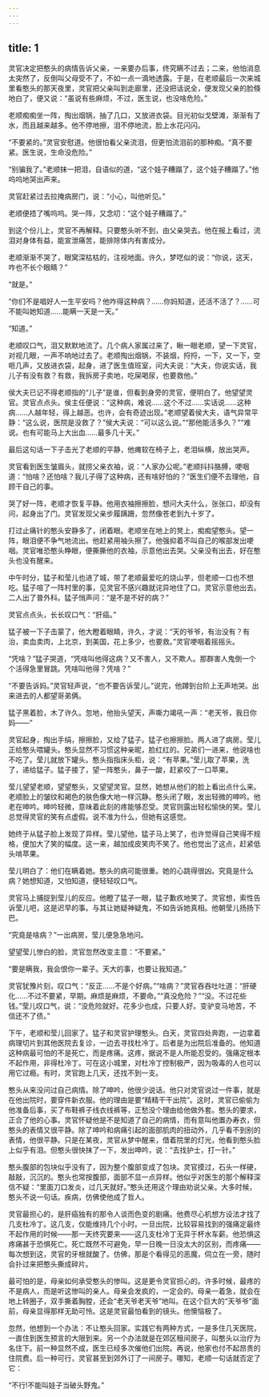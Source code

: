 ```yaml
---
---
---
```

title: 1
---



灵官决定把憨头的病情告诉父亲，一来要办后事，终究瞒不过去；二来，他怕消息太突然了，反倒叫父母受不了，不如一点一滴地透露。于是，在老顺最后一次来城里看憨头的那天夜里，灵官把父亲叫到走廊里，还没把话说全，便发现父亲的脸倏地白了，便又说：“虽说有些麻烦，不过，医生说，也没啥危险。”

老顺痴痴坐一阵，掏出烟锅，抽了几口，又放进衣袋。目光初似戈壁滩，渐渐有了水，而且越来越多。他不停地擦，泪不停地流，脸上水花闪闪。

“不要紧的。”灵官安慰道。他很怕看父亲流泪，但更怕流泪前的那种痴。“真不要紧。医生说，生命没危险。”

“别骗我了。”老顺抹一把泪，自语似的道，“这个娃子糟蹋了，这个娃子糟蹋了。”他呜呜地哭出声来。

灵官赶紧过去拉掩病房门，说：“小心，叫他听见。”

老顺便捂了嘴呜呜。哭一阵，又念叨：“这个娃子糟蹋了。”

到这个份儿上，灵官不再解释。只要憨头听不到，由父亲哭去。他在报上看过，流泪对身体有益，能宣泄痛苦，能排除体内有害成分。

老顺渐渐不哭了，眼窝深枯枯的，注视地面。许久，梦呓似的说：“你说，这天，咋也不长个眼睛？”

“就是。”

“你们不是唱好人一生平安吗？他咋得这种病？……你妈知道，还活不活了？……可不能叫她知道……能瞒一天是一天。”

“知道。”

老顺叹口气，泪又默默地流了。几个病人家属过来了，瞅一眼老顺，望一下灵官，对视几眼，一声不响地过去了。老顺掏出烟锅，不装烟，捋捋，一下，又一下，空咂几声，又放进衣袋，起身，进了医生值班室，问大夫说：“大夫，你说实话，我儿子有没有救？有救，我拆房子卖地，吃屎喝尿，也要救他。”

侯大夫已记不得老顺指的“儿子”是谁，但看到身旁的灵官，便明白了。他望望灵官。灵官点点头。侯主任便说：“这种病，难说……这个不过……实话说……这种病……人越年轻，得上越恶。也许，会有奇迹出现。”老顺望着侯大夫，语气异常平静：“这么说，医院是没救了？”侯大夫说：“可以这么说。”“那他能活多久？”“难说。也有可能马上大出血……最多几十天。”

最后这句话一下子击光了老顺的平静，他瘫软在椅子上，老泪纵横，放出哭声。

灵官看到医生皱眉头，就捞父亲衣袖，说：“人家办公呢。”老顺抖抖胳膊，哽咽道：“怕啥？还怕啥？我儿子得了这种病，还有啥好怕的？”医生们便不去理他，自顾干自己的事。

哭了好一阵，老顺才恢复平静。他用衣袖擦擦脸，想问大夫什么，张张口，却没有问，起身出了门。灵官发现父亲步履蹒跚，忽然像苍老到九十岁了。

打过止痛针的憨头安静多了，闭着眼。老顺坐在地上的凳上，痴痴望憨头。望一阵，眼泪便不争气地流出。他赶紧用袖头擦了。他强抑着不叫自己的喉部发出哽咽。灵官唯恐憨头睁眼，便撕撕他的衣袖，示意他出去哭。父亲没有出去，好在憨头也没有醒来。

中午时分，猛子和莹儿也进了城，带了老顺最爱吃的烧山芋，但老顺一口也不想吃。猛子喧了一阵村里的事，见灵官不感兴趣就诧异地住了口。灵官示意他出去。二人出了普外科。猛子悄声问：“是不是不好的病？”

灵官点点头，长长叹口气：“肝癌。”

猛子被一下子击蒙了，他大瞪着眼睛，许久，才说：“天的爷爷，有治没有？有治，卖血卖肉，上北京，到美国，花上多少，也要救。”灵官哽咽着摇摇头。

“凭啥？”猛子哭道，“凭啥叫他得这病？又不害人，又不欺人。那群害人鬼倒一个个活得急里冒跳。凭啥叫他得？凭啥？”

“不要告诉妈。”灵官轻声说，“也不要告诉莹儿。”说完，他蹲到台阶上无声地哭。出来进去的人都望哥弟俩。

猛子黑着脸，木了许久。忽地，他抬头望天，声嘶力竭吼一声：“老天爷，我日你妈——”

灵官起身，掏出手绢，擦擦脸，又给了猛子。猛子也擦擦脸。两人进了病房。莹儿正给憨头喂罐头。憨头显然不习惯这种亲昵，脸红红的。兄弟们一进来，他说啥也不吃了。莹儿就放下罐头。憨头指指床头柜，说：“有苹果。”莹儿取了苹果，洗了，递给猛子。猛子接了，望一阵憨头，鼻子一酸，赶紧咬了一口苹果。

莹儿望望老顺，望望憨头，又望望灵官。显然，她想从他们的脸上看出点什么来。老顺脸上的皱纹和褐色的肤色像大地一样沉静。憨头闭了眼，发出轻微的呻吟。他老在呻吟。呻吟轻微，意味着此刻的疼能够忍受。灵官则露出轻松愉快的笑。莹儿总觉得灵官的笑有点虚假。说不准为什么，但她有这感觉。

她终于从猛子脸上发现了异样。莹儿望他，猛子马上笑了，也许觉得自己笑得不规格，便加大了笑的幅度。这一来，越加成皮笑肉不笑了。他也觉出了这点，赶紧低头啃苹果。

莹儿明白了：他们在瞒着她。憨头的病可能很重。她的心跳得很凶。究竟是什么病？她想知道，又怕知道，便轻轻叹口气。

灵官马上捕捉到莹儿的反应。他瞪了猛子一眼，猛子歉疚地笑了。灵官想，索性告诉莹儿吧，这是迟早的事。与其让她疑神疑鬼，不如告诉她真相。他朝莹儿扬扬下巴。

“究竟是啥病？”一出病房，莹儿便急急地问。

望望莹儿惨白的脸，灵官忽然改变主意：“不要紧。”

“要是瞒我，我会恨你一辈子。天大的事，也要让我知道。”

灵官犹豫片刻，叹口气：“反正……不是个好病。”“啥病？”灵官吞吞吐吐道：“肝硬化……不过不要紧，早期。麻烦是麻烦，不要命。”“真没危险？”“没。不过花些钱。”莹儿叹口气，说：“没危险就好。花多少也成，只要人好。变驴变马地苦，不信还不了债。”

下午，老顺和莹儿回家了。猛子和灵官护理憨头。白天，灵官四处奔跑，一边拿着病理切片到其他医院去复诊，一边去寻找杜冷丁。后者是为出院后准备的。他知道这种病最可怕的不是死亡，而是疼痛。这疼，据说不是人所能忍受的。强痛定根本不起作用，非得杜冷丁。可在这小城里，对杜冷丁控制极严，因为吸毒的人也可以用它过瘾。有时，灵官跑上几天，还找不到一支。

憨头从来没问过自己病情。除了呻吟，他很少说话。他只对灵官说过一件事，就是在他出院时，要穿件新衣服。他的理由是要“精精干干出院”。这时，灵官已偷偷为他准备后事，买了布鞋裤子线衣线裤等，正愁没个理由给他做外套。憨头的要求，正合了他的心事。灵官怀疑他是不是知道了自己的病情，而有意叫他置办寿衣，但憨头的表情又很平静。除了呻吟和病痛引起的面部肌肉的扭动外，几乎看不到别的表情，他很平静。只是在某夜，灵官从梦中醒来，借着院里的灯光，他看到憨头脸上似乎有泪。但憨头很快抹了一下，发出呻吟，说：“去找护士，打一针。”

憨头腹部的包块似乎没有了，因为整个腹部变成了包块。灵官摸过，石头一样硬，敲敲，沉沉的。憨头也常按腹部，面部不显一点异样。他似乎对医生的那个解释深信不疑：“里面刀口发炎，过几天就好。”憨头还用这个理由劝说父亲。大多时候，憨头不说一句话。疾病，仿佛使他成了哲人。

灵官最担心的，是肝癌独有的那令人谈而色变的剧痛。他费尽心机想方设法才找了几支杜冷丁。这几支，仅能维持几个小时。一旦出院，比较容易找到的强痛定最终不起作用的时候——那一天终究要来——这几支杜冷丁无异于杯水车薪。他恐惧这疼痛甚于恐惧死亡。死亡既然不可避免，早一日晚一日没太大的区别，而疼痛——每次想到这，灵官的牙根就酸了。仿佛，那是个看得见的恶魔，伺立在一旁，随时会扑过来把憨头撕成碎片。

最可怕的是，母亲如何承受憨头的惨叫。这是更令灵官担心的。许多时候，最疼的不是病人，而是听这惨叫的亲人。母亲会发疯的，一定会的。母亲一着急，就会在地上转圈子，双手撕着胸膛，还会“老天爷老天爷”地叫。在这个巨大的“天爷爷”面前，母亲显得那样无助可怜。这是灵官最怕看到的镜头。他懊恼极了。

忽然，他想到一个办法：不让憨头回家。实践它有两种方式，一是多住几天医院，一直住到医生预言的大限到来。另一个办法就是在郊区租间房子，叫憨头以治疗为名住下。前一种显然不成，医生已经多次催他们出院。再说，他家也付不起昂贵的住院费。后一种可行，灵官甚至到郊外订了一间房子。哪知，老顺一句话就否定了它：

“不行!不能叫娃子当破头野鬼。”